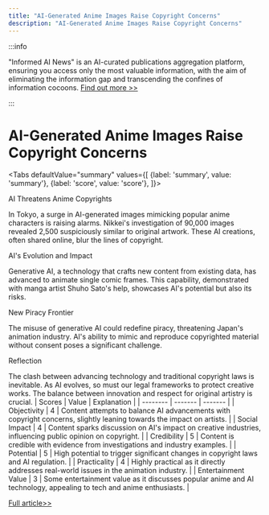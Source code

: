 ```yaml
---
title: "AI-Generated Anime Images Raise Copyright Concerns"
description: "AI-Generated Anime Images Raise Copyright Concerns"
---
```



:::info

"Informed AI News" is an AI-curated publications aggregation platform, ensuring you access only the most valuable information, with the aim of eliminating the information gap and transcending the confines of information cocoons.  [Find out more >>](/docs/guides)

:::

# AI-Generated Anime Images Raise Copyright Concerns


<Tabs
	defaultValue="summary"
	values={[
	{label: 'summary', value: 'summary'},
	{label: 'score', value: 'score'},
]}>
<TabItem value="summary">


AI Threatens Anime Copyrights

In Tokyo, a surge in AI-generated images mimicking popular anime characters is raising alarms. Nikkei's investigation of 90,000 images revealed 2,500 suspiciously similar to original artwork. These AI creations, often shared online, blur the lines of copyright.

AI's Evolution and Impact

Generative AI, a technology that crafts new content from existing data, has advanced to animate single comic frames. This capability, demonstrated with manga artist Shuho Sato's help, showcases AI's potential but also its risks.

New Piracy Frontier

The misuse of generative AI could redefine piracy, threatening Japan's animation industry. AI's ability to mimic and reproduce copyrighted material without consent poses a significant challenge.

Reflection

The clash between advancing technology and traditional copyright laws is inevitable. As AI evolves, so must our legal frameworks to protect creative works. The balance between innovation and respect for original artistry is crucial.
</TabItem>
<TabItem value="score">
	| Scores     | Value   | Explanation |
	| -------- | ------- | ------- |
	| Objectivity  | 4    | Content attempts to balance AI advancements with copyright concerns, slightly leaning towards the impact on artists.    |
	| Social Impact | 4     | Content sparks discussion on AI's impact on creative industries, influencing public opinion on copyright.    |
	| Credibility    | 5    | Content is credible with evidence from investigations and industry examples.    |
	| Potential    | 5    | High potential to trigger significant changes in copyright laws and AI regulation.    |
	| Practicality    | 4    | Highly practical as it directly addresses real-world issues in the animation industry.    |
	| Entertainment Value    | 3    | Some entertainment value as it discusses popular anime and AI technology, appealing to tech and anime enthusiasts.    |
</TabItem>
</Tabs>

[Full article>>](https://asia.nikkei.com/Business/Technology/NIKKEI-Film-Japanese-anime-vs.-generative-AI)
